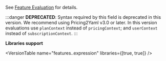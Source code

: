 
See [Feature Evaluation](../feature-evaluation.md) for details.

:::danger
**DEPRECATED**: Syntax required by this field is deprecated in this version. We recommend using Pricing2Yaml v3.0 or later. In this version evaluations use `planContext` instead of `pricingContext`; and `userContext` instead of `subscriptionContext`.
:::

**Libraries support**

<VersionTable name="features.<name>.expression" libraries={[true, true]} />
